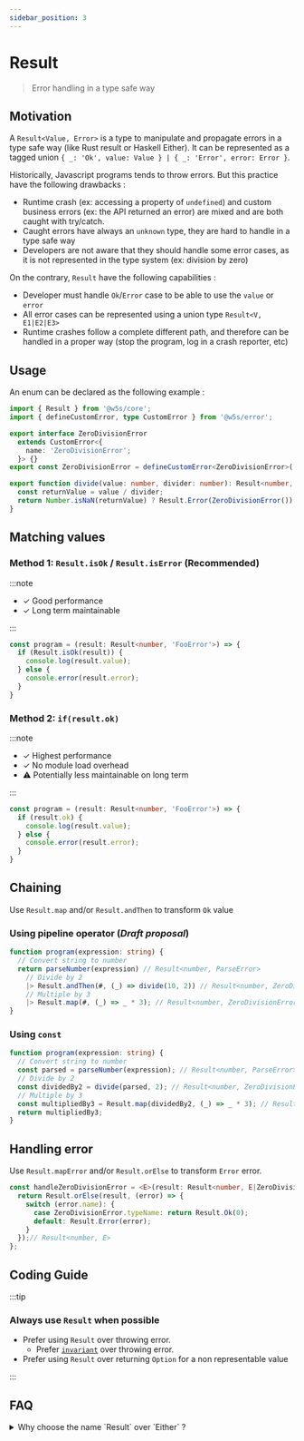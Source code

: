 ```yaml
---
sidebar_position: 3
---
```


# Result

> Error handling in a type safe way

<PackageBadgeGroup apiHref="/api/core/namespace/result" />

## Motivation

A `Result<Value, Error>` is a type to manipulate and propagate errors in a type safe way (like Rust result or Haskell Either).
It can be represented as a tagged union `{ _: 'Ok', value: Value } | { _: 'Error', error: Error }`.

Historically, Javascript programs tends to throw errors. But this practice have the following drawbacks :

- Runtime crash (ex: accessing a property of `undefined`) and custom business errors (ex: the API returned an error) are mixed and are both caught with try/catch.
- Caught errors have always an `unknown` type, they are hard to handle in a type safe way
- Developers are not aware that they should handle some error cases, as it is not represented in the type system (ex: division by zero)

On the contrary, `Result` have the following capabilities :

- Developer must handle `Ok`/`Error` case to be able to use the `value` or `error`
- All error cases can be represented using a union type `Result<V, E1|E2|E3>`
- Runtime crashes follow a complete different path, and therefore can be handled in a proper way (stop the program, log in a crash reporter, etc)

## Usage

An enum can be declared as the following example :

```ts
import { Result } from '@w5s/core';
import { defineCustomError, type CustomError } from '@w5s/error';

export interface ZeroDivisionError
  extends CustomError<{
    name: 'ZeroDivisionError';
  }> {}
export const ZeroDivisionError = defineCustomError<ZeroDivisionError>('ZeroDivisionError');

export function divide(value: number, divider: number): Result<number, ZeroDivisionError> {
  const returnValue = value / divider;
  return Number.isNaN(returnValue) ? Result.Error(ZeroDivisionError()) : Result.Ok(returnValue);
}
```

## Matching values

### Method 1: `Result.isOk` / `Result.isError` (Recommended)

:::note

- ✓ Good performance
- ✓ Long term maintainable

:::

```ts
const program = (result: Result<number, 'FooError'>) => {
  if (Result.isOk(result)) {
    console.log(result.value);
  } else {
    console.error(result.error);
  }
}
```

### Method 2: `if(result.ok)`

:::note

- ✓ Highest performance
- ✓ No module load overhead
- ⚠️ Potentially less maintainable on long term

:::

```ts
const program = (result: Result<number, 'FooError'>) => {
  if (result.ok) {
    console.log(result.value);
  } else {
    console.error(result.error);
  }
}
```

## Chaining

Use `Result.map` and/or `Result.andThen` to transform `Ok` value

### Using pipeline operator (*Draft proposal*)

```ts
function program(expression: string) {
  // Convert string to number
  return parseNumber(expression) // Result<number, ParseError>
    // Divide by 2
    |> Result.andThen(#, (_) => divide(10, 2)) // Result<number, ZeroDivisionError | ParseError>
    // Multiple by 3
    |> Result.map(#, (_) => _ * 3); // Result<number, ZeroDivisionError | ParseError>
}
```

### Using `const`

```ts
function program(expression: string) {
  // Convert string to number
  const parsed = parseNumber(expression); // Result<number, ParseError>
  // Divide by 2
  const dividedBy2 = divide(parsed, 2); // Result<number, ZeroDivisionError | ParseError>
  // Multiple by 3
  const multipliedBy3 = Result.map(dividedBy2, (_) => _ * 3); // Result<number, ZeroDivisionError | ParseError>
  return multipliedBy3;
}
```

## Handling error

Use `Result.mapError` and/or `Result.orElse` to transform `Error` error.

```ts
const handleZeroDivisionError = <E>(result: Result<number, E|ZeroDivisionError>) => {
  return Result.orElse(result, (error) => {
    switch (error.name): {
      case ZeroDivisionError.typeName: return Result.Ok(0);
      default: Result.Error(error);
    }
  });// Result<number, E>
};
```

## Coding Guide

:::tip

### Always use `Result` when possible

- Prefer using `Result` over throwing error.
  - Prefer [`invariant`](../invariant) over throwing error.
- Prefer using `Result` over returning `Option` for a non representable value

:::

## FAQ

<details>
<summary>
Why choose the name `Result` over `Either` ?
</summary>

It is a matter of preference. `Ok` / `Error` is more explicit than `Left` / `Right`.
Generally speaking, `W5S` packages naming tends to be often aligned with the `Rust` naming when no ECMA equivalent exists.
</details>
